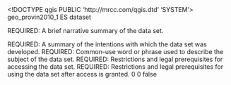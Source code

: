 <!DOCTYPE qgis PUBLIC 'http://mrcc.com/qgis.dtd' 'SYSTEM'>
<qgis version="3.42.0-Münster">
  <identifier>geo_provin2010_1</identifier>
  <parentidentifier></parentidentifier>
  <language>ES</language>
  <type>dataset</type>
  <title>geo_provin2010_1</title>
  <abstract>REQUIRED: A brief narrative summary of the data set.

REQUIRED: A summary of the intentions with which the data set was developed.</abstract>
  <keywords vocabulary="gmd:topicCategory">
    <keyword>REQUIRED: Common-use word or phrase used to describe the subject of the data set.</keyword>
  </keywords>
  <links>
    <link name="Shapefile" type="Local Area Network" url="file://\\MRIVADENEIRA\C$\MaJo_INEC\DPA\SHAPES_LISTADOS_Y_REGISTROS\AÑOS\2012\SHP\nxprovincias" format="" size="" description="" mimeType=""/>
  </links>
  <dates/>
  <fees></fees>
  <constraints type="Acceso">REQUIRED: Restrictions and legal prerequisites for accessing the data set.</constraints>
  <rights>REQUIRED: Restrictions and legal prerequisites for using the data set after access is granted.</rights>
  <encoding></encoding>
  <crs>
    <spatialrefsys nativeFormat="Wkt">
      <wkt></wkt>
      <proj4></proj4>
      <srsid>0</srsid>
      <srid>0</srid>
      <authid></authid>
      <description></description>
      <projectionacronym></projectionacronym>
      <ellipsoidacronym></ellipsoidacronym>
      <geographicflag>false</geographicflag>
    </spatialrefsys>
  </crs>
  <extent/>
</qgis>
